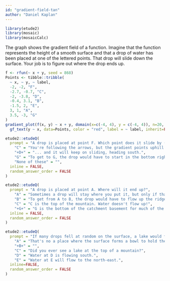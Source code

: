 ```yaml
---
id: "gradient-field-tan"
author: "Daniel Kaplan"
---
```


```r
library(etude2)
library(mosaic)
library(mosaicCalc)
```


The graph shows the gradient field of a function. Imagine that the function represents the height of a smooth surface and that a drop of water has been placed at one of the lettered points. That drop will slide down the surface. Your job is to figure out where the drop ends up.

```r
f <- rfun(~ x + y, seed = 868)
Points <- tibble::tribble(
  ~ x, ~ y, ~ label,
  -2, -2, "F", 
  -2.7, -0.7, "C",
  -2, -3.8, "D",
  -0.4, 3.1, "B",
  -1.5, 2, "E",
  3, 1, "A",
  3.5, -3, "G"
)
gradient_plot(f(x, y) ~ x + y, domain(x=c(-4, 4), y = c(-4, 4)), n=20, alpha=1) %>%
  gf_text(y ~ x, data=Points, color = "red", label = ~ label, inherit=FALSE)
```

```r
etude2::etudeQ(
  prompt = "A drop is placed at point F. Which point does it slide by (or stop at)?",
    "C" = "You're following the arrows, but the gradient points uphill.",
    "+D+" = "... and it will keep on sliding, heading south.",
    "G" = "To get to G, the drop would have to start in the bottom right of the terrain.",
    "None of these" = "",
  inline = FALSE,
  random_answer_order = FALSE
)
```

```r
etude2::etudeQ(
  prompt = "A drop is placed at point A. Where will it end up?",
    "A" = "Sometimes a drop will stay where you put it, but only if that place is flat. Clearly the function near A is not flat: the gradient has a non-zero length.",
    "B" = "To get from A to B, the drop would have to flow up the ridge that lies between them.",
    "C" = "C is the top of the mountain. Water doesn't flow up!",
    "+G+" = "G is the bottom of the catchment basement for much of the right side of the map.",
  inline = FALSE,
  random_answer_order = FALSE
)
```

```r
etude2::etudeQ(
  prompt = "If many drops fell at random on the surface, a lake would form at one of these points. Which one?",
    "A" = "That's no a place where the surface forms a bowl to hold the lake, Water at A will flow to the east.",
    "+B+" = "",
    "C" = "Did you ever see a lake at the top of a mountain?",
    "D" = "Water at D is flowing south.",
    "E" = "Water at E will flow to the north-east.",
  inline=FALSE,
  random_answer_order = FALSE
)
```

